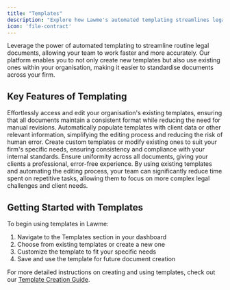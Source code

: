 ```yaml
---
title: "Templates"
description: "Explore how Lawme's automated templating streamlines legal document creation and editing"
icon: 'file-contract'
---
```


Leverage the power of automated templating to streamline routine legal documents, allowing your team to work faster and more accurately. Our platform enables you to not only create new templates but also use existing ones within your organisation, making it easier to standardise documents across your firm.

## Key Features of Templating

<CardGroup cols={2}>
  <Card title="Use Existing Templates" icon="file-import">
    Effortlessly access and edit your organisation's existing templates, ensuring that all documents maintain a consistent format while reducing the need for manual revisions.
  </Card>
  <Card title="Automated Editing" icon="robot">
    Automatically populate templates with client data or other relevant information, simplifying the editing process and reducing the risk of human error.
  </Card>
  <Card title="Custom Templates" icon="pencil-ruler">
    Create custom templates or modify existing ones to suit your firm's specific needs, ensuring consistency and compliance with your internal standards.
  </Card>
  <Card title="Consistency and Accuracy" icon="check-double">
    Ensure uniformity across all documents, giving your clients a professional, error-free experience.
  </Card>
</CardGroup>

<Callout type="info">
  By using existing templates and automating the editing process, your team can significantly reduce time spent on repetitive tasks, allowing them to focus on more complex legal challenges and client needs.
</Callout>

## Getting Started with Templates

To begin using templates in Lawme:

1. Navigate to the Templates section in your dashboard
2. Choose from existing templates or create a new one
3. Customize the template to fit your specific needs
4. Save and use the template for future document creation

For more detailed instructions on creating and using templates, check out our [Template Creation Guide](/guides/template-creation).
